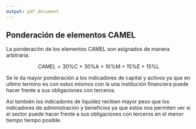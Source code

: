 ```yaml
---
output: pdf_document
---
```



## Ponderación de elementos CAMEL

La ponderación de los elementos CAMEL son asignados de manera arbitraria.

$$CAMEL = \text{30\%C + 30\%A + 10\%M + 15\%E + 15\%L}$$

Se le da mayor ponderación a los indicadores de capital y activos ya que en ultimo termino es con estos mismos con la una institución financiera puede hacer frente a sus obligaciones con terceros.

Así también los indicadores de liquidez reciben mayor peso que los indicadores de administración y beneficios ya que estos nos permiten ver si el sector puede hacer frente a sus obligaciones con terceros en el menor tiempo tiempo posible.


